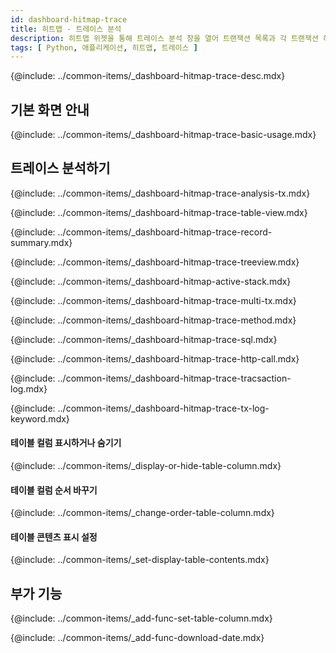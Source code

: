 ```yaml
---
id: dashboard-hitmap-trace
title: 히트맵 - 트레이스 분석
description: 히트맵 위젯을 통해 트레이스 분석 창을 열어 트랜잭션 목록과 각 트랜잭션 하위의 스텝 정보를 한 번에 확인할 수 있습니다.
tags: [ Python, 애플리케이션, 히트맵, 트레이스 ]
---
```


<!-- 개요-->
{@include: ../common-items/_dashboard-hitmap-trace-desc.mdx}

## 기본 화면 안내

{@include: ../common-items/_dashboard-hitmap-trace-basic-usage.mdx}


## 트레이스 분석하기

{@include: ../common-items/_dashboard-hitmap-trace-analysis-tx.mdx}

<!--### 테이블 뷰-->
{@include: ../common-items/_dashboard-hitmap-trace-table-view.mdx}


<!--### 레코드 요약-->
{@include: ../common-items/_dashboard-hitmap-trace-record-summary.mdx}


<!--### 트리뷰-->
{@include: ../common-items/_dashboard-hitmap-trace-treeview.mdx}


<!--### 액티브 스택-->
{@include: ../common-items/_dashboard-hitmap-active-stack.mdx}


<!--### 멀티 트랜잭션-->
{@include: ../common-items/_dashboard-hitmap-trace-multi-tx.mdx}


<!--### 메소드 요약-->
{@include: ../common-items/_dashboard-hitmap-trace-method.mdx}


<!--### SQL 요약-->
{@include: ../common-items/_dashboard-hitmap-trace-sql.mdx}


<!--### HTTP Call 요약-->
{@include: ../common-items/_dashboard-hitmap-trace-http-call.mdx}


<!--### 트랜잭션 로그-->
{@include: ../common-items/_dashboard-hitmap-trace-tracsaction-log.mdx} 


<!--#### 키워드 하이라이트 설정하기, 삭제-->
{@include: ../common-items/_dashboard-hitmap-trace-tx-log-keyword.mdx}

#### 테이블 컬럼 표시하거나 숨기기

{@include: ../common-items/_display-or-hide-table-column.mdx}

#### 테이블 컬럼 순서 바꾸기

{@include: ../common-items/_change-order-table-column.mdx}

#### 테이블 콘텐츠 표시 설정

{@include: ../common-items/_set-display-table-contents.mdx}


## 부가 기능

<!--### 테이블 컬럼 설정하기 set-table-column-->
{@include: ../common-items/_add-func-set-table-column.mdx}


<!--### 조회 데이터 다운로드-->
{@include: ../common-items/_add-func-download-date.mdx}
